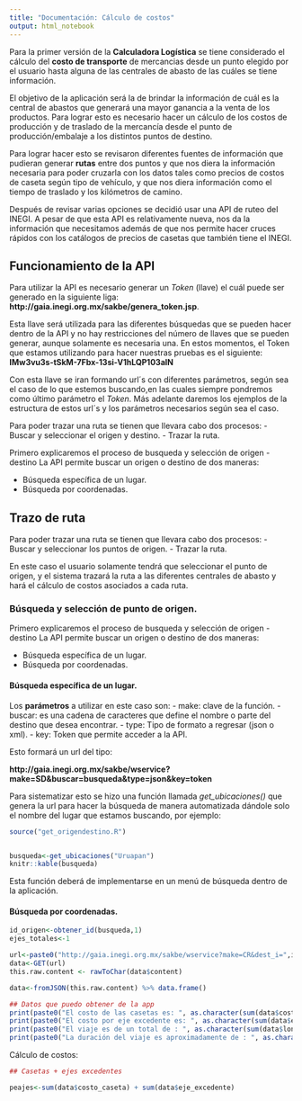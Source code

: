 ```yaml
---
title: "Documentación: Cálculo de costos"
output: html_notebook
---
```


Para la primer versión de la **Calculadora Logística** se tiene considerado el cálculo del **costo de transporte** de mercancias desde un punto elegido por el usuario hasta alguna de las centrales de abasto de las cuáles se tiene información.  

El objetivo de la aplicación será la de brindar la información de cuál es la central de abastos que generará una mayor ganancia a la venta de los productos. Para lograr esto es necesario hacer un cálculo de los costos de producción y de traslado de la mercancía desde el punto de producción/embalaje a los distintos puntos de destino.

Para lograr hacer esto se revisaron diferentes fuentes de información que pudieran generar **rutas** entre dos puntos y que nos diera la información necesaria para poder cruzarla con los datos tales como precios de costos de caseta según tipo de vehículo, y que nos diera información como el tiempo de traslado y los kilómetros de camino.

Después de revisar varias opciones se decidió usar una API de ruteo del INEGI. A pesar de que esta API es relativamente nueva, nos da la información que necesitamos además de que nos permite hacer cruces rápidos con los catálogos de precios de casetas que también tiene el INEGI.

## Funcionamiento de la API

Para utilizar la API es necesario generar un *Token* (llave) el cuál puede ser generado en la siguiente liga: **http://gaia.inegi.org.mx/sakbe/genera_token.jsp**.

Esta llave será utilizada para las diferentes búsquedas que se pueden hacer dentro de la API y no hay restricciones del número de llaves que se pueden generar, aunque solamente es necesaria una. En estos momentos, el Token que estamos utilizando para hacer nuestras pruebas es el siguiente: **IMw3vu3s-tSkM-7Fbx-13si-V1hLQP103alN**

Con esta llave se iran formando url´s con diferentes parámetros, según sea el caso de lo que estemos buscando,en las cuales siempre pondremos como último parámetro el *Token*. Más adelante daremos los ejemplos de la estructura de estos url´s y los parámetros necesarios según sea el caso.

Para poder trazar una ruta se tienen que llevara cabo dos procesos:
- Buscar y seleccionar el origen y destino.
- Trazar la ruta.

Primero explicaremos el proceso de busqueda y selección de origen - destino
La API permite buscar un origen o destino de dos maneras:

- Búsqueda específica de un lugar.
- Búsqueda por coordenadas.

## Trazo de ruta

Para poder trazar una ruta se tienen que llevara cabo dos procesos:
- Buscar y seleccionar los puntos de origen.
- Trazar la ruta.

En este caso el usuario solamente tendrá que seleccionar el punto de origen, y el sistema trazará la ruta a las diferentes centrales de abasto y hará el cálculo de costos asociados a cada ruta.

### Búsqueda y selección de punto de origen.

Primero explicaremos el proceso de busqueda y selección de origen - destino
La API permite buscar un origen o destino de dos maneras:

- Búsqueda específica de un lugar.
- Búsqueda por coordenadas.

#### Búsqueda específica de un lugar.

Los **parámetros** a utilizar en este caso son:
- make: clave de la función.
- buscar: es una cadena de caracteres que define el nombre o parte del destino que desea encontrar.
- type: Tipo de formato a regresar (json o xml).
- key: Token que permite acceder a la API.  

Esto formará un url del tipo:  

**http://gaia.inegi.org.mx/sakbe/wservice?make=SD&buscar=busqueda&type=json&key=token**  

Para sistematizar esto se hizo una función llamada *get_ubicaciones()* que genera la url para hacer la búsqueda de manera automatizada dándole solo el nombre del lugar que estamos buscando, por ejemplo:

```r

source("get_origendestino.R")


busqueda<-get_ubicaciones("Uruapan")
knitr::kable(busqueda)

```

Esta función deberá de implementarse en un menú de búsqueda dentro de la aplicación.

#### Búsqueda por coordenadas.

```r
id_origen<-obtener_id(busqueda,1)
ejes_totales<-1

url<-paste0("http://gaia.inegi.org.mx/sakbe/wservice?make=CR&dest_i=",id_origen,"&id_f=99589&source_f=218261&target_f=158343&p=2&v=1&e=1&type=json&key=",token)
data<-GET(url)
this.raw.content <- rawToChar(data$content)

data<-fromJSON(this.raw.content) %>% data.frame()

## Datos que puedo obtener de la app
print(paste0("El costo de las casetas es: ", as.character(sum(data$costo_caseta)), " mxn."))
print(paste0("El costo por eje excedente es: ", as.character(sum(data$eje_excedente)*ejes_totales), " mxn."))
print(paste0("El viaje es de un total de : ", as.character(sum(data$long_km)), " kilómetros totales"))
print(paste0("La duración del viaje es aproximadamente de : ", as.character(data$tiempo_min), " minutos"))
```

Cálculo de costos:

```r
## Casetas + ejes excedentes

peajes<-sum(data$costo_caseta) + sum(data$eje_excedente)

```

